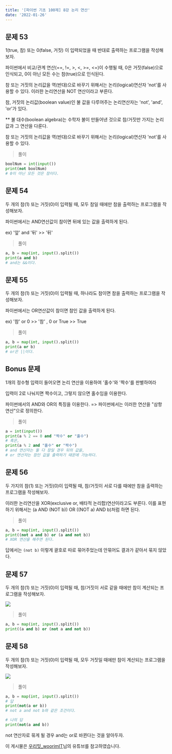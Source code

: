 ```yaml
---
title: '[파이썬 기초 100제] 8강 논리 연산'
date: '2022-01-26'
---
```


## 문제 53

1(true, 참) 또는 0(false, 거짓) 이 입력되었을 때 반대로 출력하는 프로그램을 작성해보자.

<Toggle open summary="TIP">

파이썬에서 비교/관계 연산(==, !=, \>, \<, \>=, \<=)이 수행될 때,
0은 거짓(false)으로 인식되고, 0이 아닌 모든 수는 참(true)으로 인식된다.

참 또는 거짓의 논리값을 역(반대)으로 바꾸기 위해서는
논리(logical)연산자 'not'를 사용할 수 있다.
이러한 논리연산을 NOT 연산이라고 부른다.

참, 거짓의 논리값(boolean value)인 불 값을 다루어주는 논리연산자는
'not', 'and', 'or'가 있다.

** 불 대수(boolean algebra)는 수학자 불이 만들어낸 것으로
참/거짓만 가지는 논리값과 그 연산을 다룬다.

참 또는 거짓의 논리값을 역(반대)으로 바꾸기 위해서는 논리(logical)연산자 'not'를 사용할 수 있다.

</Toggle>

> 풀이

```python
boolNum = int(input())
print(not boolNum)
# 0이 아닌 모든 것은 참이다.
```

## 문제 54

두 개의 참(1) 또는 거짓(0)이 입력될 때, 모두 참일 때에만 참을 출력하는 프로그램을 작성해보자.

<Toggle open summary="TIP">

파이썬에서는 AND연산값이 참이면 뒤에 있는 값을 출력하게 된다.

ex) '앞' and '뒤' >> '뒤'

</Toggle>

> 풀이

```python
a, b = map(int, input().split())
print(a and b)
# and는 &&이다.
```

## 문제 55

두 개의 참(1) 또는 거짓(0)이 입력될 때, 하나라도 참이면 참을 출력하는 프로그램을 작성해보자.

<Toggle open summary="TIP">

파이썬에서는 OR연산값이 참이면 참인 값을 출력하게 된다.

ex) '참' or 0 >> '참' , 0 or True >> True

</Toggle>

> 풀이

```python
a, b = map(int, input().split())
print(a or b)
# or은 ||이다.
```

## Bonus 문제

1개의 정수형 입력이 들어오면 논리 연산을 이용하여 '홀수'와 '짝수'를 판별하여라

<Toggle open summary="TIP">

입력이 2로 나눠지면 짝수이고, 그렇지 않으면 홀수임을 이용한다.

파이썬에서의 AND와 OR의 특징을 이용한다. => 파이썬에서는 이러한 연산을 "삼항 연산"으로 정의한다.

</Toggle>

> 풀이

```python
a = int(input())
print(a % 2 == 0 and "짝수" or "홀수")
# 혹은,
print(a % 2 and "홀수" or "짝수")
# and 연산자는 둘 다 참일 경우 뒤의 값을,
# or 연산자는 참인 값을 출력하기 때문에 가능하다.
```

## 문제 56

두 가지의 참(1) 또는 거짓(0)이 입력될 때, 참/거짓이 서로 다를 때에만 참을 출력하는 프로그램을 작성해보자.

<Toggle open summary="TIP">

이러한 논리연산을 XOR(exclusive or, 배타적 논리합)연산이라고도 부른다. 이를 표현하기 위해서는 (a AND (NOT b)) OR ((NOT a) AND b)처럼 하면 된다.

</Toggle>

> 풀이

```python
a, b = map(int, input().split())
print((not a and b) or (a and not b))
# XOR 연산을 해주면 된다.
```

답에서는 `(not b)` 이렇게 괄호로 따로 묶어주었는데 안묶어도 결과가 같아서 묶지 않았다.

## 문제 57

두 개의 참(1) 또는 거짓(0)이 입력될 때, 참/거짓이 서로 같을 때에만 참이 계산되는 프로그램을 작성해보자.

<Toggle open summary="TIP">

![](/posts/python/codeup/03.png)

</Toggle>

> 풀이

```python
a, b = map(int, input().split())
print((a and b) or (not a and not b))
```

## 문제 58
  
두 개의 참(1) 또는 거짓(0)이 입력될 때, 모두 거짓일 때에만 참이 계산되는 프로그램을 작성해보자.

<Toggle open summary="TIP">

![](/posts/python/codeup/04.png)

</Toggle>

> 풀이

```python
a, b = map(int, input().split())
# 답
print(not(a or b))
# not a and not b와 같은 조건이다.

# 나의 답
print(not(a and b))
```

not 연산자로 묶게 될 경우 and는 or로 바뀐다는 것을 알아두자.

<Callout type="info">

이 게시물은 [우리밋_woorimIT](https://www.youtube.com/watch?v=7sykajCtgCw&list=PLSK4WsJ8JS4dOszA7Zr8paqI81Mv27tNq&index=2)님의 유튜브를 참고하였습니다.

</Callout>
